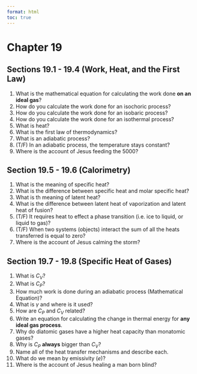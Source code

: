 ```yaml
---
format: html
toc: true
---
```


# Chapter 19  {-}

## Sections 19.1 - 19.4 (Work, Heat, and the First Law) {-}
1. What is the mathematical equation for calculating the work done **on an ideal gas**?
2. How do you calculate the work done for an isochoric process?
3. How do you calculate the work done for an isobaric process?
4. How do you calculate the work done for an isothermal process?
5. What is heat?
6. What is the first law of thermodynamics?
7. What is an adiabatic process?
8. (T/F) In an adiabatic process, the temperature stays constant?
9. Where is the account of Jesus feeding the 5000?

## Section 19.5 - 19.6 (Calorimetry) {-}
1. What is the meaning of specific heat?
2. What is the difference between specific heat and molar specific heat?
3. What is th meaning of latent heat?
4. What is the difference between latent heat of vaporization and latent heat of fusion?
5. (T/F) It requires heat to effect a phase transition (i.e. ice to liquid, or liquid to gas)?
6. (T/F) When two systems (objects) interact the sum of all the heats transferred is equal to zero?
7. Where is the account of Jesus calming the storm?


## Section 19.7 - 19.8 (Specific Heat of Gases) {-}
1. What is $C_V$?
2. What is $C_P$?
3. How much work is done during an adiabatic process (Mathematical Equation)?
4. What is $\gamma$ and where is it used?
5. How are $C_P$ and $C_V$ related?
6. Write an equation for calculating the change in thermal energy for **any ideal gas process**.
7. Why do diatomic gases have a higher heat capacity than monatomic gases?
8. Why is $C_P$ **always** bigger than $C_V$?
9. Name all of the heat transfer mechanisms and describe each.
10. What do we mean by emissivity ($e$)?
11. Where is the account of Jesus healing a man born blind?
